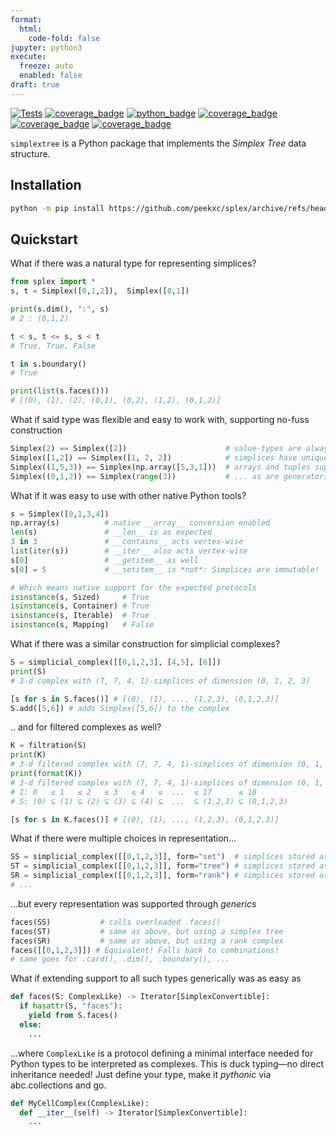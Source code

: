 ```yaml
---
format:
  html:
    code-fold: false
jupyter: python3
execute: 
  freeze: auto
  enabled: false
draft: true
---
```


[![Tests](https://github.com/peekxc/splex/actions/workflows/package.yml/badge.svg)](https://github.com/peekxc/splex/actions/workflows/package.yml)
[![coverage_badge](https://img.shields.io/endpoint?url=https://gist.githubusercontent.com/peekxc/ef42349965f40edf4232737026690c5f/raw/coverage_info.json)](https://coveralls.io/github/peekxc/splex)
[![python_badge](https://img.shields.io/badge/python-3.9%20%7C%203.10%20%7C%203.11-blue)](https://github.com/peekxc/splex/actions/workflows/python-package.yml)
[![coverage_badge](https://img.shields.io/github/actions/workflow/status/peekxc/splex/build-macos.yml?logo=apple&logoColor=white)](https://github.com/peekxc/splex/actions/workflows/build-macos.yml)
[![coverage_badge](https://img.shields.io/github/actions/workflow/status/peekxc/splex/build-windows.yml?logo=windows&logoColor=white)](https://github.com/peekxc/splex/actions/workflows/build-windows.yml)
[![coverage_badge](https://img.shields.io/github/actions/workflow/status/peekxc/splex/build-linux.yml?logo=linux&logoColor=white)](https://github.com/peekxc/splex/actions/workflows/build-linux.yml)

`simplextree` is a Python package that implements the _Simplex Tree_ data structure. 

## Installation

```bash
python -m pip install https://github.com/peekxc/splex/archive/refs/heads/main.zip
```

## Quickstart 

What if there was a natural type for representing simplices? 
```python
from splex import * 
s, t = Simplex([0,1,2]),  Simplex([0,1])

print(s.dim(), ":", s)
# 2 : (0,1,2)

t < s, t <= s, s < t
# True, True, False

t in s.boundary()
# True 

print(list(s.faces()))
# [(0), (1), (2), (0,1), (0,2), (1,2), (0,1,2)]
```

What if said type was flexible and easy to work with, supporting no-fuss construction

```python
Simplex(2) == Simplex([2])                      # value-types are always unboxed 
Simplex([1,2]) == Simplex([1, 2, 2])            # simplices have unique entries, are hashable 
Simplex((1,5,3)) == Simplex(np.array([5,3,1]))  # arrays and tuples supported out of the box 
Simplex((0,1,2)) == Simplex(range(3))           # ... as are generators, iterables, etc
```

What if it was easy to use with other native Python tools?
```python
s = Simplex([0,1,3,4])
np.array(s)          # native __array__ conversion enabled
len(s)               # __len__ is as expected 
3 in 3               # __contains__ acts vertex-wise
list(iter(s))        # __iter__ also acts vertex-wise
s[0]                 # __getitem__ as well 
s[0] = 5             # __setitem__ is *not*: Simplices are immutable!

# Which means native support for the expected protocols 
isinstance(s, Sized)     # True 
isinstance(s, Container) # True 
isinstance(s, Iterable)  # True 
isinstance(s, Mapping)   # False 
```

What if there was a similar construction for simplicial complexes?
```python
S = simplicial_complex([[0,1,2,3], [4,5], [6]])
print(S)
# 3-d complex with (7, 7, 4, 1)-simplices of dimension (0, 1, 2, 3)

[s for s in S.faces()] # [(0), (1), ..., (1,2,3), (0,1,2,3)]
S.add([5,6]) # adds Simplex([5,6]) to the complex 
```

.. and for filtered complexes as well?
```python
K = filtration(S)
print(K)
# 3-d filtered complex with (7, 7, 4, 1)-simplices of dimension (0, 1, 2, 3)
print(format(K))
# 3-d filtered complex with (7, 7, 4, 1)-simplices of dimension (0, 1, 2, 3)
# I: 0   ≤ 1   ≤ 2   ≤ 3   ≤ 4   ≤  ...  ≤ 17      ≤ 18       
# S: (0) ⊆ (1) ⊆ (2) ⊆ (3) ⊆ (4) ⊆  ...  ⊆ (1,2,3) ⊆ (0,1,2,3)

[s for s in K.faces()] # [(0), (1), ..., (1,2,3), (0,1,2,3)]
```

What if there were multiple choices in representation...


```python
SS = simplicial_complex([[0,1,2,3]], form="set")  # simplices stored as sets: simple and extensible
ST = simplicial_complex([[0,1,2,3]], form="tree") # simplices stored as nodes: efficient to modify and expand
SR = simplicial_complex([[0,1,2,3]], form="rank") # simplices stored as integers: cache efficient
# ... 
```

...but every representation was supported through _generics_


```python
faces(SS)           # calls overloaded .faces()
faces(ST)           # same as above, but using a simplex tree
faces(SR)           # same as above, but using a rank complex 
faces([[0,1,2,3]]) # Equivalent! Falls back to combinations! 
# same goes for .card(), .dim(), .boundary(), ...
```

What if extending support to all such types generically was as easy as

```python
def faces(S: ComplexLike) -> Iterator[SimplexConvertible]:
  if hasattr(S, "faces"):
    yield from S.faces()
  else:
    ...
```

...where `ComplexLike` is a protocol defining a minimal interface needed for Python types to be interpreted as complexes. 
This is duck typing---no direct inheritance needed! Just define your type, make it _pythonic_ via abc.collections and go. 


```python
def MyCellComplex(ComplexLike):
  def __iter__(self) -> Iterator[SimplexConvertible]:
    ...
```

<!-- Of course, if the types could be *narrowed* for highly performant, type-specific algorithms?

```python

``` 
-->

<!-- These are the goals of the `splex` package. Clean, extensible, performant.   -->

